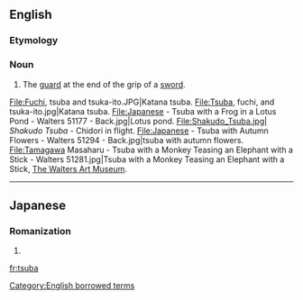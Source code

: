 ==English==
{{wikipedia}}

===Etymology===
{{etyl|ja|en}} {{term|鍔|lang=ja}}

===Noun===
{{en-noun}}

# The [[guard]] at the end of the grip of a [[sword]].

<gallery>
File:Fuchi, tsuba and tsuka-ito.JPG|Katana tsuba.
File:Tsuba, fuchi, and tsuka-ito.jpg|Katana tsuba.
File:Japanese - Tsuba with a Frog in a Lotus Pond - Walters 51177 - Back.jpg|Lotus pond.
File:Shakudo_Tsuba.jpg| ''Shakudo Tsuba'' - Chidori in flight.
File:Japanese - Tsuba with Autumn Flowers - Walters 51294 - Back.jpg|tsuba with autumn flowers.
File:Tamagawa Masaharu - Tsuba with a Monkey Teasing an Elephant with a Stick - Walters 51281.jpg|Tsuba with a Monkey Teasing an Elephant with a Stick, [[w:The Walters Art Museum|The Walters Art Museum]].
</gallery>

[[Category:English borrowed terms]]

----

==Japanese==

===Romanization===
{{ja-romaji}}

# {{ja-romanization of|つば}}

[[fr:tsuba]]